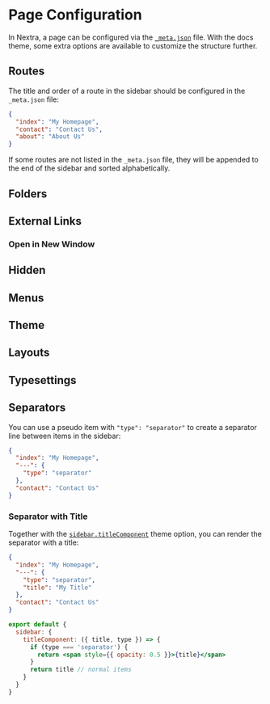 # Page Configuration

In Nextra, a page can be configured via the [`_meta.json`](/docs/guide/organize-files) file. With the docs theme, some extra options are available to customize the structure further.

## Routes

The title and order of a route in the sidebar should be configured in the `_meta.json` file:

```json filename="_meta.json"
{
  "index": "My Homepage",
  "contact": "Contact Us",
  "about": "About Us"
}
```

If some routes are not listed in the `_meta.json` file, they will be appended to the end of the sidebar and sorted alphabetically.

## Folders

## External Links

### Open in New Window

## Hidden

## Menus

## Theme

## Layouts

## Typesettings

## Separators

You can use a pseudo item with `"type": "separator"` to create a separator line between items in the sidebar:

```json filename="_meta.json"
{
  "index": "My Homepage",
  "---": {
    "type": "separator"
  },
  "contact": "Contact Us"
}
```

### Separator with Title

Together with the [`sidebar.titleComponent`](/docs/docs-theme/theme-configuration#sidebar) theme option, you can render the separator with a title:

```json filename="_meta.json"
{
  "index": "My Homepage",
  "---": {
    "type": "separator",
    "title": "My Title"
  },
  "contact": "Contact Us"
}
```

```jsx filename="theme.config.jsx"
export default {
  sidebar: {
    titleComponent: ({ title, type }) => {
      if (type === 'separator') {
        return <span style={{ opacity: 0.5 }}>{title}</span>
      }
      return title // normal items
    }
  }
}
```
